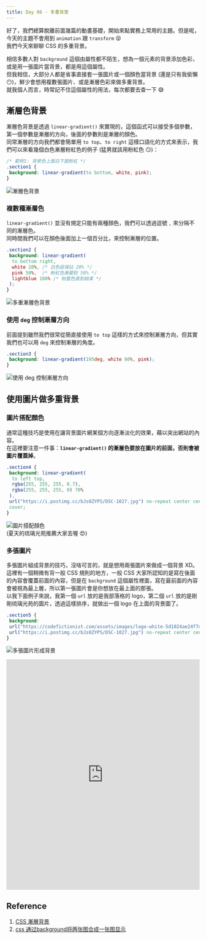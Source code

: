 ```yaml
---
title: Day 06 - 多重背景
---
```


好了，我們總算脫離前面幾篇的動畫基礎，開始來點實務上常用的主題。但是呢，今天的主題不會用到 `animation` 跟 `transform` :stuck_out_tongue_closed_eyes:  
我們今天來聊聊 CSS 的多重背景。

相信多數人對 `background` 這個由屬性都不陌生，想為一個元素的背景添加色彩，或是用一張圖片當背景，都是用這個屬性。  
但我相信，大部分人都是省事直接套一張圖片或一個顏色當背景 (還是只有我偷懶 :no_mouth:)，鮮少會想用複數張圖片、或是漸層色彩來做多重背景。  
就我個人而言，時常記不住這個屬性的用法，每次都要去查一下 :sweat_smile:

## 漸層色背景
漸層色背景是透過 `linear-gradient()` 來實現的，這個函式可以接受多個參數，第一個參數是漸層的方向，後面的參數則是漸層的顏色。  
同常漸層的方向我們都會簡單用 `to top`、`to right` 這樣口語化的方式來表示，我們可以來看幾個白色漸層粉紅色的例子 (猛男就該用粉紅色 :smirk:)：
```css
/* 範例1: 背景色上面白下面粉紅 */
.section1 {
 background: linear-gradient(to bottom, white, pink);
}
```

![漸層色背景](./assets/day06_bg_01.jpg)

### 複數種漸層色
`linear-gradient()` 並沒有規定只能有兩種顏色，我們可以透過逗號 `,` 來分隔不同的漸層色。  
同時間我們可以在顏色後面加上一個百分比，來控制漸層的位置。  
```css
.section2 {
 background: linear-gradient(
  to bottom right,
  white 20%, /* 白色區域佔 20% */
  pink 50%,  /* 粉紅色漸變到 50% */
  lightblue 100% /* 粉藍色直到結束 */
 );
}
```

![多重漸層色背景](./assets/day06_bg_02.jpg)

### 使用 `deg` 控制漸層方向
前面提到雖然我們很常從簡直接使用 `to top` 這樣的方式來控制漸層方向，但其實我們也可以用 `deg` 來控制漸層的角度。  
```css
.section3 {
 background: linear-gradient(195deg, white 60%, pink);
}
```

![使用 `deg` 控制漸層方向](./assets/day06_bg_03.jpg)

## 使用圖片做多重背景
### 圖片搭配顏色
通常這種技巧是使用在讓背景圖片網某個方向逐漸淡化的效果，藉以突出網站的內容。  
在這裡要注意一件事：**`linear-gradient()` 的漸層色要放在圖片的前面，否則會被圖片覆蓋掉**。
```css
.section4 {
 background: linear-gradient(
  to left top,
  rgba(255, 255, 255, 0.7),
  rgba(255, 255, 255, 0) 70%
 ),
 url("https://i.postimg.cc/bJs0ZYPS/DSC-1027.jpg") no-repeat center center /
 cover;
}
```

![圖片搭配顏色](./assets/day06_bg_04.jpg)  
(夏天的琉璃光苑推薦大家去喔 :heart_eyes:)

### 多張圖片
多張圖片組成背景的技巧，沒啥可言的，就是想用兩張圖片來做成一個背景 XD。  
這裡有一個稍微有背一般 CSS 規則的地方，一般 CSS 大家所認知的是寫在後面的內容會覆蓋前面的內容，但是在 `background` 這個屬性裡面，寫在最前面的內容會被視為最上層，所以第一張圖片會是你想放在最上面的那張。  
以我下面例子來說，我第一個 `url` 放的是我部落格的 logo，第二個 `url` 放的是剛剛琉璃光苑的圖片，透過這樣排序，就做出一個 logo 在上面的背景圖了。
```css
.section5 {
 background: 
 url("https://codefictionist.com/assets/images/logo-white-5d1024ae24f7dd517ec2750931e42d82.png") no-repeat right bottom / cover,
 url("https://i.postimg.cc/bJs0ZYPS/DSC-1027.jpg") no-repeat center center / cover;
}
```

![多張圖片形成背景](./assets/day06_bg_05.jpg)

<iframe height="600" width="100%" title="day  06 - multiple_background" src="https://codepen.io/ChungYingHo/embed/poXpGdG?default-tab=html%2Cresult" frameborder="no" loading="lazy" allowtransparency="true" allowfullscreen="true">
  See the Pen <a href="https://codepen.io/ChungYingHo/pen/poXpGdG">
  day  06 - multiple_background</a> by ChungYingHo (<a href="https://codepen.io/ChungYingHo">@ChungYingHo</a>)
  on <a href="https://codepen.io">CodePen</a>.
</iframe>

## Reference
1. [CSS 漸層背景](https://hackmd.io/@CynthiaChuang/CSS-Gradient-Backgrounds)
2. [css 通过background将两张图合成一张图显示](https://blog.csdn.net/qq_44869043/article/details/116126564)